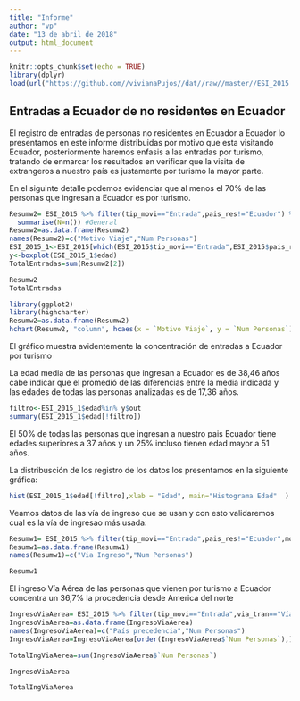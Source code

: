 ```yaml
---
title: "Informe"
author: "vp"
date: "13 de abril de 2018"
output: html_document
---
```


```r
knitr::opts_chunk$set(echo = TRUE)
library(dplyr)
load(url("https://github.com//vivianaPujos//dat//raw//master//ESI_2015.RData"))
```

## Entradas a Ecuador de no residentes en Ecuador

El registro de entradas de personas no residentes en Ecuador a Ecuador lo presentamos en este informe distribuidas por motivo que esta visitando Ecuador, posteriormente haremos enfasis a las entradas por turismo, tratando de enmarcar los resultados en verificar que la visita de extrangeros a nuestro país es justamente por turismo la mayor parte. 

En el siguinte detalle podemos evidenciar que al menos el 70% de las personas que ingresan a Ecuador es por turismo.

```r
Resumw2= ESI_2015 %>% filter(tip_movi=="Entrada",pais_res!="Ecuador") %>% group_by(mot_viam ) %>% 
  summarise(N=n()) #General
Resumw2=as.data.frame(Resumw2)
names(Resumw2)=c("Motivo Viaje","Num Personas")
ESI_2015_1<-ESI_2015[which(ESI_2015$tip_movi=="Entrada",ESI_2015$pais_res!="Ecuador"),]
y<-boxplot(ESI_2015_1$edad)
TotalEntradas=sum(Resumw2[2])
```

```r
Resumw2
TotalEntradas
```

```r
library(ggplot2)
library(highcharter)
Resumw2=as.data.frame(Resumw2)
hchart(Resumw2, "column", hcaes(x = `Motivo Viaje`, y = `Num Personas`)) %>% hc_add_theme(hc_theme_darkunica())
```
El gráfico muestra avidentemente la concentración de entradas a Ecuador por turismo


La edad media de las personas que ingresan a Ecuador es de  38,46 años cabe indicar que el promedió de las diferencias entre la media indicada y las edades de todas las personas analizadas es de 17,36 años.

```r
filtro<-ESI_2015_1$edad%in% y$out
summary(ESI_2015_1$edad[!filtro])

```
El 50% de todas las personas que ingresan a nuestro pais Ecuador tiene edades superiores a 37 años y un 25% incluso tienen edad mayor a 51 años.


La distribusción de los registro de los datos los presentamos en la siguiente gráfica:

```r
hist(ESI_2015_1$edad[!filtro],xlab = "Edad", main="Histograma Edad"  )
```


Veamos datos de las vía de ingreso que se usan y con esto validaremos cual es la vía de ingresao más usada:

```r
Resumw1= ESI_2015 %>% filter(tip_movi=="Entrada",pais_res!="Ecuador",mot_viam=="Turismo") %>% group_by(via_tran) %>% summarise(N=n()) #General
Resumw1=as.data.frame(Resumw1)
names(Resumw1)=c("Via Ingreso","Num Personas")

```

```r
Resumw1
```

El ingreso Vía Aérea de las personas que vienen por turismo a Ecuador concentra un 36,7% la procedencia desde America del norte

```r
IngresoViaAerea= ESI_2015 %>% filter(tip_movi=="Entrada",via_tran=="Vía aérea",pais_res!="Ecuador",mot_viam=="Turismo") %>% group_by(subcont_res) %>% summarise(N=n()) #General
IngresoViaAerea=as.data.frame(IngresoViaAerea)
names(IngresoViaAerea)=c("País precedencia","Num Personas")
IngresoViaAerea=IngresoViaAerea[order(IngresoViaAerea$`Num Personas`),]

TotalIngViaAerea=sum(IngresoViaAerea$`Num Personas`)
```

```r
IngresoViaAerea
```

```r
TotalIngViaAerea
```
